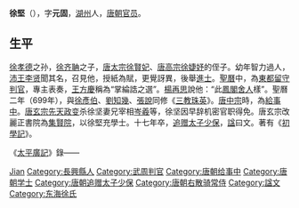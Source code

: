 {{Otheruses|徐坚 (外交官)|other=同名的中华人民共和国外交官}}
'''徐堅'''（{{bd|659年||729年||}}），字'''元固'''，[[湖州_(隋朝)|湖州]]人，[[唐朝|唐朝]][[官员|官员]]。
==生平==
[[徐孝德|徐孝德]]之孙，[[徐齐聃|徐齐聃]]之子，[[唐太宗|唐太宗]][[徐惠|徐賢妃]]、[[唐高宗|唐高宗]][[徐婕妤_(唐高宗)|徐婕妤]]的侄子。幼年智力過人，[[章怀太子|沛王李贤]]聞其名，召見他，授紙為賦，更覺訝異，後舉[[進士|進士]]。[[聖曆|聖曆]]中，為[[東都留守|東都留守]][[判官|判官]]，專主表奏，[[王方慶|王方慶]]稱為“掌綸誥之選”。[[楊再思|楊再思]]說他：“此[[鳳閣舍人|鳳閣舍人]]樣”。聖曆二年（699年），與[[徐彥伯|徐彥伯]]、[[劉知幾|劉知幾]]、[[張說|張說]]同修《[[三教珠英|三教珠英]]》。[[唐中宗|唐中宗]]時，為[[給事中|給事中]]。[[唐玄宗|唐玄宗]][[先天政变|先天政变]]杀徐坚妻兄宰相[[岑羲|岑羲]]等，徐坚因早辞机密官职得免。唐玄宗改麗正書院為[[集賢院|集賢院]]，以徐堅充學士。十七年卒，[[追赠|追赠]][[太子少保|太子少保]]，[[諡|諡]]曰文。著有《[[初學記|初學記]]》。

《[[太平廣記|太平廣記]]》錄——{{quote|張說、徐堅同為集賢學士十餘年，好尚頗同，情契相得。時諸學士凋落者眾，說、堅二人存焉。說手疏諸人名，與堅同觀之。堅謂說曰：「諸公昔年皆擅一時之美，敢問藝之先後？」說曰：「李嶠、崔融、薛稷、宋之問之文，皆如良金美玉，無施不可。富嘉謨之文，如孤峰絕岸，壁立萬仞，叢雲郁興，震雷俱發，誠可異乎？若施之於廊廟，則為駭矣。閻朝隱之文，則如麗色靚妝，衣之綺繡，燕歌趙舞，觀者忘憂。然類之風雅，則為俳矣。」。堅又曰：「今之後進，文詞孰賢？」說曰：「韓休之文，有如大羹玄酒，雖雅有典則，而薄於滋味。許景先之文，有如豐肌膩體，雖穠華可愛，而乏風骨。張九齡之文，有如輕縑素練，實濟時用，而窘於邊幅。王翰之文，有如瓊林玉斝，雖爛然可珍，而多有玷缺。若能箴其所短，濟其所長，亦一時之秀也。」}}

{{十八學士}}
{{唐朝官员小作品}}

{{Authority control}}
{{DEFAULTSORT:Xu徐}}
[[Category:徐姓|Jian]]
[[Category:長興縣人|Category:長興縣人]]
[[Category:武周判官|Category:武周判官]]
[[Category:唐朝给事中|Category:唐朝给事中]]
[[Category:唐朝学士|Category:唐朝学士]]
[[Category:唐朝追赠太子少保|Category:唐朝追赠太子少保]]
[[Category:唐朝右散骑常侍|Category:唐朝右散骑常侍]]
[[Category:諡文|Category:諡文]]
[[Category:东海徐氏|Category:东海徐氏]]